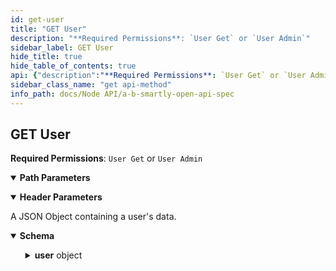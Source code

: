 ```yaml
---
id: get-user
title: "GET User"
description: "**Required Permissions**: `User Get` or `User Admin`"
sidebar_label: GET User
hide_title: true
hide_table_of_contents: true
api: {"description":"**Required Permissions**: `User Get` or `User Admin`","parameters":[{"name":"Authorization","in":"header","schema":{"type":"string","pattern":"^Api-Key\\s\\S+"},"required":true,"example":"Api-Key user_api_key","description":"A user API key which can be created in your profile on the A/B Smartly Web Console."},{"name":"userId","in":"path","required":true,"schema":{"type":"integer"},"description":"The id of the User that you wish to get data from."}],"responses":{"200":{"description":"A JSON Object containing a user's data.","content":{"application/json":{"schema":{"type":"object","properties":{"user":{"type":"object","properties":{"archived":{"type":"boolean","example":false},"avatar":{"type":"object","nullable":true},"avatar_file_upload_url":{"type":"string","example":"/cropUrl/100x100/1.png"},"created_at":{"type":"string","format":"date-time"},"created_by_user_id":{"type":"integer","minimum":1},"department":{"type":"string","example":"Marketing"},"email":{"type":"string","format":"email"}}}}}}}}},"method":"get","path":"/users/{userId}","servers":[{"url":"https://sandbox.absmartly.com/v1"}],"info":{"title":"A/B Smartly OpenAPI Spec","version":"1.0.0","description":"An OpenAPI Specification that describes the A/B Smartly API for working with your experiments programmatically.","contact":{"name":"API Support","email":"api@absmartly.com"},"license":{"name":"Proprietary"}},"postman":{"name":"GET User","description":{"content":"**Required Permissions**: `User Get` or `User Admin`","type":"text/plain"},"url":{"path":["users",":userId"],"host":["{{baseUrl}}"],"query":[],"variable":[{"disabled":false,"description":{"content":"(Required) The id of the User that you wish to get data from.","type":"text/plain"},"type":"any","value":"","key":"userId"}]},"header":[{"key":"Accept","value":"application/json"}],"method":"GET"}}
sidebar_class_name: "get api-method"
info_path: docs/Node API/a-b-smartly-open-api-spec
---
```



## GET User



**Required Permissions**: `User Get` or `User Admin`

<details style={{"marginBottom":"1rem"}} data-collapsed={false} open={true}><summary style={{}}><strong>Path Parameters</strong></summary><div><ul><ParamsItem className={"paramsItem"} param={{"name":"userId","in":"path","required":true,"schema":{"type":"integer"},"description":"The id of the User that you wish to get data from."}}></ParamsItem></ul></div></details><details style={{"marginBottom":"1rem"}} data-collapsed={false} open={true}><summary style={{}}><strong>Header Parameters</strong></summary><div><ul><ParamsItem className={"paramsItem"} param={{"name":"Authorization","in":"header","schema":{"type":"string","pattern":"^Api-Key\\s\\S+"},"required":true,"example":"Api-Key user_api_key","description":"A user API key which can be created in your profile on the A/B Smartly Web Console."}}></ParamsItem></ul></div></details><div><ApiTabs><TabItem label={"200"} value={"200"}><div>

A JSON Object containing a user's data.

</div><div><MimeTabs schemaType={"response"}><TabItem label={"application/json"} value={"application/json"}><SchemaTabs><TabItem label={"Schema"} value={"Schema"}><details style={{}} data-collapsed={false} open={true}><summary style={{"textAlign":"left"}}><strong>Schema</strong></summary><div style={{"textAlign":"left","marginLeft":"1rem"}}></div><ul style={{"marginLeft":"1rem"}}><SchemaItem collapsible={true} className={"schemaItem"}><details style={{}}><summary style={{}}><strong>user</strong><span style={{"opacity":"0.6"}}> object</span></summary><div style={{"marginLeft":"1rem"}}><SchemaItem collapsible={false} name={"archived"} required={false} schemaDescription={undefined} schemaName={"boolean"} qualifierMessage={undefined} defaultValue={undefined}></SchemaItem><SchemaItem collapsible={false} name={"avatar"} required={false} schemaDescription={undefined} schemaName={"object"} qualifierMessage={undefined} defaultValue={undefined}></SchemaItem><SchemaItem collapsible={false} name={"avatar_file_upload_url"} required={false} schemaDescription={undefined} schemaName={"string"} qualifierMessage={undefined} defaultValue={undefined}></SchemaItem><SchemaItem collapsible={false} name={"created_at"} required={false} schemaDescription={undefined} schemaName={"date-time"} qualifierMessage={undefined} defaultValue={undefined}></SchemaItem><SchemaItem collapsible={false} name={"created_by_user_id"} required={false} schemaDescription={undefined} schemaName={"integer"} qualifierMessage={"**Possible values:** `>= 1`"} defaultValue={undefined}></SchemaItem><SchemaItem collapsible={false} name={"department"} required={false} schemaDescription={undefined} schemaName={"string"} qualifierMessage={undefined} defaultValue={undefined}></SchemaItem><SchemaItem collapsible={false} name={"email"} required={false} schemaDescription={undefined} schemaName={"email"} qualifierMessage={undefined} defaultValue={undefined}></SchemaItem></div></details></SchemaItem></ul></details></TabItem><TabItem label={"Example (from schema)"} value={"Example (from schema)"}><ResponseSamples responseExample={"{\n  \"user\": {\n    \"archived\": false,\n    \"avatar\": {},\n    \"avatar_file_upload_url\": \"/cropUrl/100x100/1.png\",\n    \"created_at\": \"2022-11-15\",\n    \"created_by_user_id\": 0,\n    \"department\": \"Marketing\",\n    \"email\": \"user@example.com\"\n  }\n}"} language={"json"}></ResponseSamples></TabItem></SchemaTabs></TabItem></MimeTabs></div></TabItem></ApiTabs></div>
      